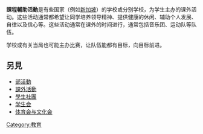 {{unreferenced|time=2009-3-1}}

'''課程輔助活動'''是有些国家（例如[[新加坡|新加坡]]）的学校或分别学校，为学生主办的课外活动。这些活动通常都希望让同学培养领导精神、提供健康的休闲、辅助个人发展、自律以及信心等。这些活动通常在课外的时间进行，通常包括音乐团、运动队等队伍。

学校或有关当局也可能主办比赛，让队伍能都有目标，向目标前进。

== 另見 ==
* [[部活動|部活動]]
* [[課外活動|課外活動]]
* [[學生社團|學生社團]]
* [[学生会|学生会]]
* [[体育会与文化会|体育会与文化会]]
{{教育小作品}}
[[Category:教育|Category:教育]]